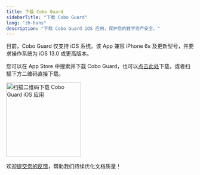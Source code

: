 ```yaml
---
title: 下载 Cobo Guard
sidebarTitle: "下载 Cobo Guard"
lang: "zh-hans"
description: "下载 Cobo Guard iOS 应用，保护您的数字资产安全。"
---
```


<Note>目前，Cobo Guard 仅支持 iOS 系统。该 App 兼容 iPhone 6s 及更新型号，并要求操作系统为 iOS 13.0 或更高版本。</Note>

您可以在 App Store 中搜索并下载 Cobo Guard，也可以[点击此处](https://apps.apple.com/us/app/cobo-guard/id6450997458?ref=cobo-institutional-digital-asset-custody-provider)下载，或者扫描下方二维码直接下载。

<div style={{ display: 'flex', justifyContent: 'center' }}>
  <img src="/cn/images/cobo-guard/common/QRcode.png" width="200" height="200" alt="扫描二维码下载 Cobo Guard iOS 应用"></img>
</div>

<Tip>欢迎[提交您的反馈](https://forms.zohopublic.com/cobo/form/DocumentFeedbackForm/formperma/QvLOhxJv1_JMsJ-1dleZ8Itb_7rzN-LtgvsDdxosoVI?referrername=manuals)，帮助我们持续优化文档质量！</Tip>